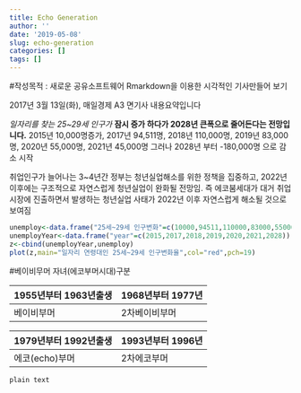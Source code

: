 ```yaml
---
title: Echo Generation
author: ''
date: '2019-05-08'
slug: echo-generation
categories: []
tags: []
---
```

#작성목적 : 새로운 공유소프트웨어 Rmarkdown을 이용한 시각적인 기사만들어 보기



2017년 3월 13일(화), 매일경제 A3 면기사 내용요약입니다

*일자리를 찾는 25~29세 인구가* **잠시 증가 하다가 2028년 큰폭으로 줄어든다는 전망입니다.**
2015년 10,000명증가, 2017년 94,511명, 2018년 110,000명, 2019년 83,000명, 2020년 55,000명, 2021년 45,000명 그러나 2028년 부터 -180,000명 으로 감소 시작  

취업인구가 늘어나는  3~4년간 정부는 청년실업해소를 위한 정책을 집중하고, 2022년 이후에는 구조적으로 자연스럽게 청년실업이 완화될 전망임. 즉 에코붐세대가 대거 취업시장에 진출하면서 발생하는 청년실업 사태가 2022년 이후 자연스럽게 해소될 것으로 보여짐  

```r
unemploy<-data.frame("25세~29세 인구변화"=c(10000,94511,110000,83000,55000,45000,-180000))
unemployYear<-data.frame("year"=c(2015,2017,2018,2019,2020,2021,2028))
z<-cbind(unemployYear,unemploy)
plot(z,main="일자리 연령대인 25세~29세 인구변화율",col="red",pch=19)
```

#베이비무머 자녀(에코부머시대)구분    

1955년부터 1963년출생|1968년부터 1977년    
---------------------|----------------     
베이비부머           | 2차베이비부머        

1979년부터 1992년출생|1993년부터 1996년
---------------------|-----------------
에코(echo)부머       | 2차에코부머                

```
plain text
```
